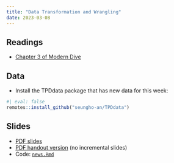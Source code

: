 ```yaml
---
title: "Data Transformation and Wrangling"
date: 2023-03-08
---
```



## Readings 

- [Chapter 3 of Modern Dive](https://moderndive.com/3-wrangling.html)

## Data

- Install the TPDdata package that has new data for this week:
```r
#| eval: false
remotes::install_github("seungho-an/TPDdata")
```
## Slides

- [PDF slides](/slides/02-data-wrangling.pdf)
- [PDF handout version](/slides/02-data-wrangling_handout.pdf) (no incremental slides)
- Code: [`news.Rmd`](/files/code/news.Rmd)
<!-- ## Slides and Code -->

<!-- - Tuesday (9/13) lecture: Data Wrangling -->
<!--   - [PDF of slides as I present them](/slides/04_data_wrangling.pdf) -->
<!--   - [PDF of handout version of slides](/slides/04_data_wrangling_handout.pdf) (no incremental slides) -->

<!-- - Thursday (9/15) lecture: Data Wrangling and Barplots -->
<!--   - [PDF of slides as I present them](/slides/05_data_wrangling.pdf) -->
<!--   - [PDF of handout version of slides](/slides/05_data_wrangling_handout.pdf) (no incremental slides) -->
<!--    -->
